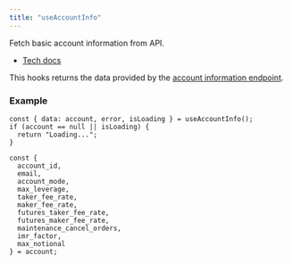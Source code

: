 ```yaml
---
title: "useAccountInfo"
---
```


Fetch basic account information from API.

- [Tech docs](/sdks/tech-doc/modules/orderly_network_hooks#useaccountinfo)

This hooks returns the data provided by the [account information endpoint](/build-on-omnichain/evm-api/restful-api/private/get-account-information).

### Example

```tsx
const { data: account, error, isLoading } = useAccountInfo();
if (account == null || isLoading) {
  return "Loading...";
}

const {
  account_id,
  email,
  account_mode,
  max_leverage,
  taker_fee_rate,
  maker_fee_rate,
  futures_taker_fee_rate,
  futures_maker_fee_rate,
  maintenance_cancel_orders,
  imr_factor,
  max_notional
} = account;
```
